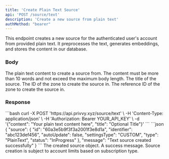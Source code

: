 ```yaml
---
title: 'Create Plain Text Source'
api: 'POST /source/text'
description: 'Create a new source from plain text'
authMethod: "bearer"
---
```


This endpoint creates a new source for the authenticated user's account from provided plain text. It preprocesses the text, generates embeddings, and stores the content in our database.

### Body

<ParamField body="content" type="string" required>
  The plain text content to create a source from.
</ParamField>

<Note>
  The content must be more than 10 words and not exceed the maximum body length.
</Note>

<ParamField body="title" type="string" optional>
  The title of the source.
</ParamField>

<ParamField body="zoneId" type="string" optional>
  The ID of the zone to create the source in.
</ParamField>

<ParamField body="zoneReferenceId" type="string" optional>
  The reference ID of the zone to create the source in.
</ParamField>

### Response

<RequestExample>
```bash
curl -X POST 'https://api.privvy.xyz/source/text' \
-H 'Content-Type: application/json' \
-H 'Authorization: Bearer YOUR_API_KEY' \
-d '{"content": "Your plain text content here", "title": "Optional Title"}'
```
</RequestExample>

<ResponseExample>
```json
{
  "source": {
    "id": "60a3e5b9f3f3a2001f3e8d1a",
    "identifier": "abc123def456",
    "autoUpdate": false,
    "settingsType": "CUSTOM",
    "type": "PlainText",
    "status": "InProgress"
  },
  "message": "Text source created successfully"
}
```
</ResponseExample>

<ResponseField name="source" type="object">
  The created source object.
</ResponseField>

<ResponseField name="message" type="string">
  A success message.
</ResponseField>

<Note>
  Source creation is subject to account limits based on subscription type.
</Note>
